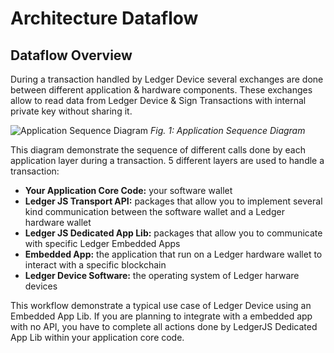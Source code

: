 # Architecture Dataflow

## Dataflow Overview

During a transaction handled by Ledger Device several exchanges are done between different application & hardware components.
These exchanges allow to read data from Ledger Device & Sign Transactions with internal private key without sharing it.

![Application Sequence Diagram](/application-sequence.png)
*Fig. 1: Application Sequence Diagram*


This diagram demonstrate the sequence of different calls done by each application layer during a transaction.
5 different layers are used to handle a transaction:

- **Your Application Core Code:** your software wallet
- **Ledger JS Transport API:** packages that allow you to implement several kind communication between the software wallet and a Ledger hardware wallet
- **Ledger JS Dedicated App Lib:** packages that allow you to communicate with specific Ledger Embedded Apps
- **Embedded App:** the application that run on a Ledger hardware wallet to interact with a specific blockchain
- **Ledger Device Software:** the operating system of Ledger harware devices

This workflow demonstrate a typical use case of Ledger Device using an Embedded App Lib. If you are planning to integrate with a embedded app with no API, you have to complete all actions done by LedgerJS Dedicated App Lib within your application core code.
